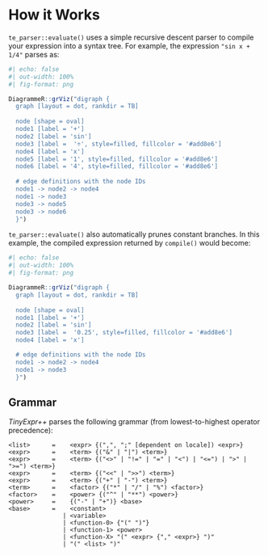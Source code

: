 # How it Works

`te_parser::evaluate()` uses a simple recursive descent parser to compile your
expression into a syntax tree. For example, the expression `"sin x + 1/4"`
parses as:

```r
#| echo: false
#| out-width: 100%
#| fig-format: png

DiagrammeR::grViz("digraph {
  graph [layout = dot, rankdir = TB]
  
  node [shape = oval]        
  node1 [label = '+']
  node2 [label = 'sin']
  node3 [label =  '÷', style=filled, fillcolor = '#add8e6']
  node4 [label = 'x']
  node5 [label = '1', style=filled, fillcolor = '#add8e6']
  node6 [label = '4', style=filled, fillcolor = '#add8e6']
  
  # edge definitions with the node IDs
  node1 -> node2 -> node4
  node1 -> node3
  node3 -> node5
  node3 -> node6
  }")
```

`te_parser::evaluate()` also automatically prunes constant branches. In this example,
the compiled expression returned by `compile()` would become:

```r
#| echo: false
#| out-width: 100%
#| fig-format: png

DiagrammeR::grViz("digraph {
  graph [layout = dot, rankdir = TB]
  
  node [shape = oval]        
  node1 [label = '+']
  node2 [label = 'sin']
  node3 [label =  '0.25', style=filled, fillcolor = '#add8e6']
  node4 [label = 'x']

  # edge definitions with the node IDs
  node1 -> node2 -> node4
  node1 -> node3
  }")
```

## Grammar {-}

*TinyExpr++* parses the following grammar (from lowest-to-highest operator precedence):

    <list>      =    <expr> {(",", ";" [dependent on locale]) <expr>}
    <expr>      =    <term> {("&" | "|") <term>}
    <expr>      =    <term> {("<>" | "!=" | "=" | "<") | "<=") | ">" | ">=") <term>}
    <expr>      =    <term> {("<<" | ">>") <term>}
    <expr>      =    <term> {("+" | "-") <term>}
    <term>      =    <factor> {("*" | "/" | "%") <factor>}
    <factor>    =    <power> {("^" | "**") <power>}
    <power>     =    {("-" | "+")} <base>
    <base>      =    <constant>
                   | <variable>
                   | <function-0> {"(" ")"}
                   | <function-1> <power>
                   | <function-X> "(" <expr> {"," <expr>} ")"
                   | "(" <list> ")"

